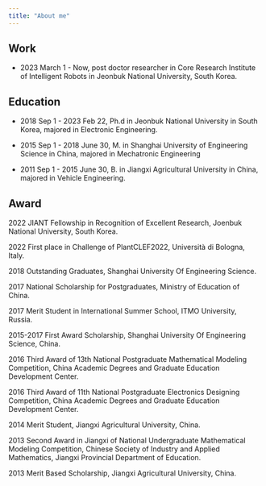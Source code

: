 ```yaml
---
title: "About me"
---
```


## Work
* 2023 March 1 - Now, post doctor researcher in Core Research Institute of Intelligent Robots
in Jeonbuk National University, South Korea.

## Education
* 2018 Sep 1 - 2023 Feb 22, Ph.d in Jeonbuk National University in South Korea, majored in Electronic Engineering.

* 2015 Sep 1 - 2018 June 30, M. in Shanghai University of Engineering Science in China, majored in Mechatronic Engineering

* 2011 Sep 1 - 2015 June 30, B. in Jiangxi Agricultural University in China, majored in Vehicle Engineering.

## Award
2022 JIANT Fellowship in Recognition of Excellent Research, Joenbuk National University, South Korea.

2022 First place in Challenge of PlantCLEF2022, Università di Bologna, Italy.

2018 Outstanding Graduates, Shanghai University Of Engineering Science.

2017 National Scholarship for Postgraduates, Ministry of Education of China.

2017 Merit Student in International Summer School, ITMO University, Russia.

2015-2017 First Award Scholarship, Shanghai University Of Engineering Science, China.

2016 Third Award of 13th National Postgraduate Mathematical Modeling Competition, China Academic Degrees and Graduate Education Development Center.

2016 Third Award of 11th National Postgraduate Electronics Designing Competition, China Academic Degrees and Graduate Education Development Center.

2014 Merit Student, Jiangxi Agricultural University, China.

2013 Second Award in Jiangxi of National Undergraduate Mathematical Modeling Competition, Chinese Society of Industry and Applied Mathematics, Jiangxi Provincial Department of Education.

2013 Merit Based Scholarship, Jiangxi Agricultural University, China.